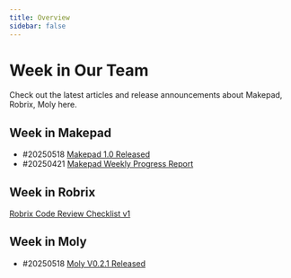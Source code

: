 ```yaml
---
title: Overview
sidebar: false
---
```


# Week in Our Team

Check out the latest articles and release announcements about Makepad, Robrix, Moly here.

## Week in Makepad

- #20250518 [Makepad 1.0 Released](/weekly/makepad/20250518)
- #20250421 [Makepad Weekly Progress Report](/weekly/makepad/20250421)

## Week in Robrix

[Robrix Code Review Checklist v1](/weekly/robrix/code-review-checklist)

## Week in Moly

- #20250518 [Moly V0.2.1 Released](/weekly/moly/20250518)
